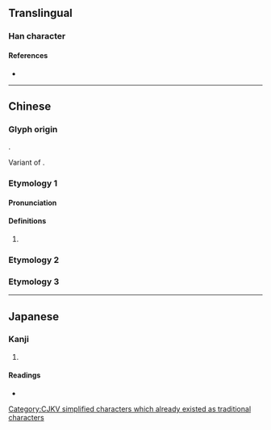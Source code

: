 {{also|構|搆}}
{{character info}}
==Translingual==
[[Category:CJKV simplified characters which already existed as traditional characters]]

===Han character===
{{Han char|rn=75|rad=木|as=04|sn=8|four=47920|canj=DPI,XDPI|ids=⿰木勾}}

====References====
* {{Han ref|kx=0514.210|dkj=14523|dj=0902.070|hdz=21174.010|uh=6784|ud=26500|bh=CCDB|bd=52443}}

----

==Chinese==
{{zh-forms}}

===Glyph origin===
{{Han etym}}
{{Han compound|木|勾|c1=s|c2=p|ls=psc}}.

Variant of {{och-l|構}}.

===Etymology 1===

====Pronunciation====
{{zh-pron
|m=gòu,gōu,2nb=Taiwan
|c=
|mc=
|oc=
|ma=
|cat=n
}}

====Definitions====
{{zh-hanzi}}

# {{zh-alt-form|構|tr=-}}

===Etymology 2===
{{zh-see|構|sv}}

===Etymology 3===
{{zh-see|枸|v}}

----

==Japanese==

===Kanji===
{{ja-kanji|grade=|rs=木04}}

# {{rfdef|ja|sort=木04}}

====Readings====
* {{ja-readings|on=[[こう]] (kō)|kun=[[かまえる]] (kamaeru), [[かまう]] (kamau)}}